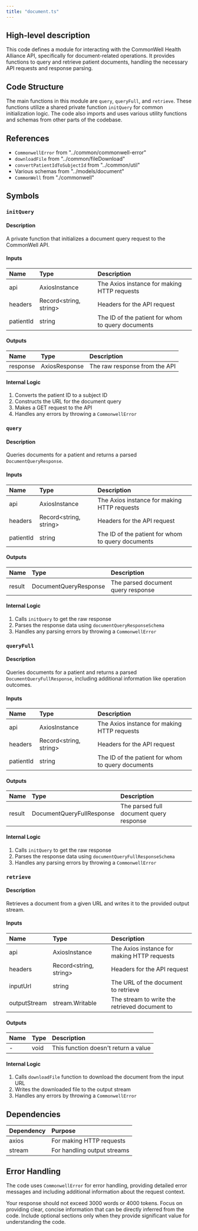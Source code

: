 ```yaml
---
title: "document.ts"
---
```


## High-level description
This code defines a module for interacting with the CommonWell Health Alliance API, specifically for document-related operations. It provides functions to query and retrieve patient documents, handling the necessary API requests and response parsing.

## Code Structure
The main functions in this module are `query`, `queryFull`, and `retrieve`. These functions utilize a shared private function `initQuery` for common initialization logic. The code also imports and uses various utility functions and schemas from other parts of the codebase.

## References
- `CommonwellError` from "../common/commonwell-error"
- `downloadFile` from "../common/fileDownload"
- `convertPatientIdToSubjectId` from "../common/util"
- Various schemas from "../models/document"
- `CommonWell` from "./commonwell"

## Symbols

### `initQuery`
#### Description
A private function that initializes a document query request to the CommonWell API.

#### Inputs
| Name | Type | Description |
|:-----|:-----|:------------|
| api | AxiosInstance | The Axios instance for making HTTP requests |
| headers | Record&lt;string, string&gt; | Headers for the API request |
| patientId | string | The ID of the patient for whom to query documents |

#### Outputs
| Name | Type | Description |
|:-----|:-----|:------------|
| response | AxiosResponse | The raw response from the API |

#### Internal Logic
1. Converts the patient ID to a subject ID
2. Constructs the URL for the document query
3. Makes a GET request to the API
4. Handles any errors by throwing a `CommonwellError`

### `query`
#### Description
Queries documents for a patient and returns a parsed `DocumentQueryResponse`.

#### Inputs
| Name | Type | Description |
|:-----|:-----|:------------|
| api | AxiosInstance | The Axios instance for making HTTP requests |
| headers | Record&lt;string, string&gt; | Headers for the API request |
| patientId | string | The ID of the patient for whom to query documents |

#### Outputs
| Name | Type | Description |
|:-----|:-----|:------------|
| result | DocumentQueryResponse | The parsed document query response |

#### Internal Logic
1. Calls `initQuery` to get the raw response
2. Parses the response data using `documentQueryResponseSchema`
3. Handles any parsing errors by throwing a `CommonwellError`

### `queryFull`
#### Description
Queries documents for a patient and returns a parsed `DocumentQueryFullResponse`, including additional information like operation outcomes.

#### Inputs
| Name | Type | Description |
|:-----|:-----|:------------|
| api | AxiosInstance | The Axios instance for making HTTP requests |
| headers | Record&lt;string, string&gt; | Headers for the API request |
| patientId | string | The ID of the patient for whom to query documents |

#### Outputs
| Name | Type | Description |
|:-----|:-----|:------------|
| result | DocumentQueryFullResponse | The parsed full document query response |

#### Internal Logic
1. Calls `initQuery` to get the raw response
2. Parses the response data using `documentQueryFullResponseSchema`
3. Handles any parsing errors by throwing a `CommonwellError`

### `retrieve`
#### Description
Retrieves a document from a given URL and writes it to the provided output stream.

#### Inputs
| Name | Type | Description |
|:-----|:-----|:------------|
| api | AxiosInstance | The Axios instance for making HTTP requests |
| headers | Record&lt;string, string&gt; | Headers for the API request |
| inputUrl | string | The URL of the document to retrieve |
| outputStream | stream.Writable | The stream to write the retrieved document to |

#### Outputs
| Name | Type | Description |
|:-----|:-----|:------------|
| - | void | This function doesn't return a value |

#### Internal Logic
1. Calls `downloadFile` function to download the document from the input URL
2. Writes the downloaded file to the output stream
3. Handles any errors by throwing a `CommonwellError`

## Dependencies
| Dependency | Purpose |
|:-----------|:--------|
| axios | For making HTTP requests |
| stream | For handling output streams |

## Error Handling
The code uses `CommonwellError` for error handling, providing detailed error messages and including additional information about the request context.

Your response should not exceed 3000 words or 4000 tokens. Focus on providing clear, concise information that can be directly inferred from the code. Include optional sections only when they provide significant value for understanding the code.